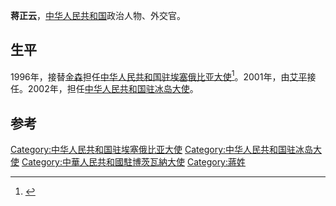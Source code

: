 '''蒋正云'''，[[中华人民共和国|中华人民共和国]]政治人物、外交官。

==生平==
1996年，接替[[金森_(外交官)|金森]]担任[[中国驻埃塞俄比亚大使列表|中华人民共和国驻埃塞俄比亚大使]]<ref>{{cite web|author=中华人民共和国外交部|title=中国驻埃塞俄比亚联邦民主共和国历任大使|url=http://www.mfa.gov.cn/chn/pds/ziliao/wjrw/2167/2170/t9175.htm|publisher=中华人民共和国外交部|accessdate=2012-03-03}}</ref>。2001年，由[[艾平|艾平]]接任。2002年，担任[[中国驻冰岛大使列表|中华人民共和国驻冰岛大使]]。

== 参考 ==
{{reflist}}
{{start box}}
{{s-dip}}
{{succession box|[[金森_(外交官)|金森]]|[[艾平|艾平]]|[[中国驻埃塞俄比亚大使列表|中华人民共和国驻埃塞俄比亚大使]]|1996年12月-2001年2月}}
{{succession box|[[王荣华_(外交官)|王榮華]]|[[王信石|王信石]]|[[中国驻冰岛大使列表|中华人民共和国驻冰岛大使]]|2002年8月-2005年1月}}
{{succession box|[[林迪夫|林迪夫]]|[[丁孝文|丁孝文]]|[[中國駐博茨瓦納大使列表|中華人民共和國駐博茨瓦納大使]]|2004年12月－2007年3月}}
{{end box}}
{{中国政治人物小作品}}

{{DEFAULTSORT:J}}
[[Category:中华人民共和国驻埃塞俄比亚大使|Category:中华人民共和国驻埃塞俄比亚大使]]
[[Category:中华人民共和国驻冰岛大使|Category:中华人民共和国驻冰岛大使]]
[[Category:中華人民共和國駐博茨瓦納大使|Category:中華人民共和國駐博茨瓦納大使]]
[[Category:蔣姓|Category:蔣姓]]